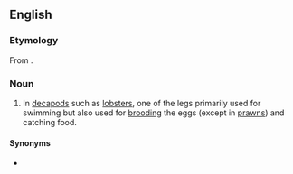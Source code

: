 ==English==

===Etymology===
From {{suffix|en|swimmer|et}}.

===Noun===
{{en-noun}}
{{wikipedia|Decapod anatomy#Abdomen / Pleon}}

# {{lb|en|zoology}} In [[decapod]]s such as [[lobster]]s, one of the legs primarily used for swimming but also used for [[brooding]] the eggs (except in [[prawn]]s) and catching food.

====Synonyms====
* {{l|en|pleopod}}